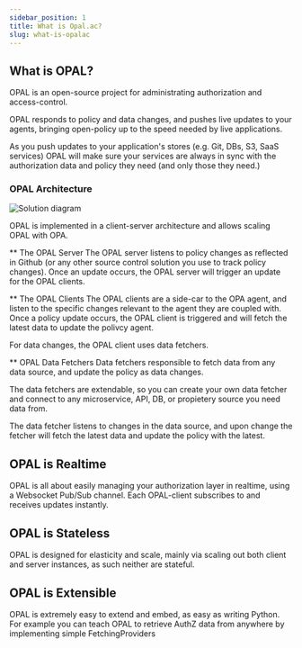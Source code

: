 ```yaml
---
sidebar_position: 1
title: What is Opal.ac?
slug: what-is-opalac
---
```


## What is OPAL?

OPAL is an open-source project for administrating authorization and access-control.

OPAL responds to policy and data changes, and pushes live updates to your agents, bringing open-policy up to the speed needed by live applications.

As you push updates to your application's stores (e.g. Git, DBs, S3, SaaS services) OPAL will make sure your services are always in sync with the authorization data and policy they need (and only those they need.)

### OPAL Architecture

![Solution diagram](/img/diagrams/architecture.svg)

OPAL is implemented in a client-server architecture and allows scaling OPAL with OPA.

** The OPAL Server
The OPAL server listens to policy changes as reflected in Github (or any other source control solution you use to track policy changes).
Once an update occurs, the OPAL server will trigger an update for the OPAL clients. 

** The OPAL Clients
The OPAL clients are a side-car to the OPA agent, and listen to the specific changes relevant to the agent they are coupled with.
Once a policy update occurs, the OPAL client is triggered and will fetch the latest data to update the polivcy agent.

For data changes, the OPAL client uses data fetchers.

** OPAL Data Fetchers
Data fetchers responsible to fetch data from any data source, and update the policy as data changes.

The data fetchers are extendable, so you can create your own data fetcher and connect to any microservice, API, DB, or propietery source you need data from.

The data fetcher listens to changes in the data source, and upon change the fetcher will fetch the latest data and update the policy with the latest.

## OPAL is Realtime

OPAL is all about easily managing your authorization layer in realtime, using a Websocket Pub/Sub channel. Each OPAL-client subscribes to and receives updates instantly.

## OPAL is Stateless

OPAL is designed for elasticity and scale, mainly via scaling out both client and server instances, as such neither are stateful.

## OPAL is Extensible

OPAL is extremely easy to extend and embed, as easy as writing Python. For example you can teach OPAL to retrieve AuthZ data from anywhere by implementing simple FetchingProviders
